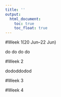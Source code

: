 ```yaml
---
title: ''
output: 
  html_document:
    toc: true
    toc_float: true
---
```


#Week 1(20 Jun--22 Jun)
  
do do do do 
  
#Week 2
  
dododdodod
  
#Week 3
  
#Week 4
